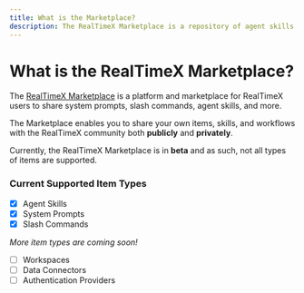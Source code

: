 ```yaml
---
title: What is the Marketplace?
description: The RealTimeX Marketplace is a repository of agent skills that can be used in RealTimeX.
---
```




# What is the RealTimeX Marketplace?

The [RealTimeX Marketplace](https://marketplace.realtimex.ai) is a platform and marketplace for RealTimeX users to share system prompts, slash commands, agent skills, and more.

The Marketplace enables you to share your own items, skills, and workflows with the RealTimeX community both **publicly** and **privately**.

Currently, the RealTimeX Marketplace is in **beta** and as such, not all types of items are supported.

### Current Supported Item Types

- [x] Agent Skills
- [x] System Prompts
- [x] Slash Commands

_More item types are coming soon!_

- [ ] Workspaces
- [ ] Data Connectors
- [ ] Authentication Providers
